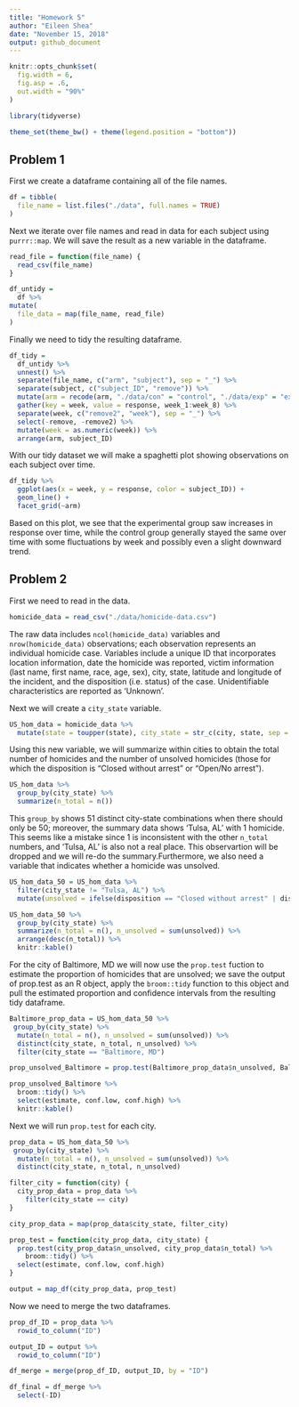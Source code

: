 ```yaml
---
title: "Homework 5"
author: "Eileen Shea"
date: "November 15, 2018"
output: github_document
---
```


```r
knitr::opts_chunk$set(
  fig.width = 6,
  fig.asp = .6,
  out.width = "90%"
)

library(tidyverse)

theme_set(theme_bw() + theme(legend.position = "bottom"))
```

## Problem 1

First we create a dataframe containing all of the file names.

```r
df = tibble(
  file_name = list.files("./data", full.names = TRUE)
)
```

Next we iterate over file names and read in data for each subject using `purrr::map`. We will save the result as a new variable in the dataframe. 

```r
read_file = function(file_name) {
  read_csv(file_name)
}
```

```r
df_untidy =  
  df %>% 
mutate(
  file_data = map(file_name, read_file)
) 
```

Finally we need to tidy the resulting dataframe.

```r
df_tidy =
  df_untidy %>% 
  unnest() %>% 
  separate(file_name, c("arm", "subject"), sep = "_") %>% 
  separate(subject, c("subject_ID", "remove")) %>% 
  mutate(arm = recode(arm, "./data/con" = "control", "./data/exp" = "experimental")) %>% 
  gather(key = week, value = response, week_1:week_8) %>% 
  separate(week, c("remove2", "week"), sep = "_") %>% 
  select(-remove, -remove2) %>% 
  mutate(week = as.numeric(week)) %>% 
  arrange(arm, subject_ID)
```

With our tidy dataset we will make a spaghetti plot showing observations on each subject over time.

```r
df_tidy %>% 
  ggplot(aes(x = week, y = response, color = subject_ID)) +
  geom_line() +
  facet_grid(~arm)
```

Based on this plot, we see that the experimental group saw increases in response over time, while the control group generally stayed the same over time with some fluctuations by week and possibly even a slight downward trend. 

## Problem 2

First we need to read in the data.

```r
homicide_data = read_csv("./data/homicide-data.csv")
```

The raw data includes `ncol(homicide_data)` variables and `nrow(homicide_data)` observations; each observation represents an individual homicide case. Variables include a unique ID that incorporates location information, date the homicide was reported, victim information (last name, first name, race, age, sex), city, state, latitude and longitude of the incident, and the disposition (i.e. status) of the case. Unidentifiable characteristics are reported as 'Unknown'. 

Next we will create a `city_state` variable.

```r
US_hom_data = homicide_data %>% 
  mutate(state = toupper(state), city_state = str_c(city, state, sep = ", "))
```

Using this new variable, we will summarize within cities to obtain the total number of homicides and the number of unsolved homicides (those for which the disposition is “Closed without arrest” or “Open/No arrest”).

```r
US_hom_data %>% 
  group_by(city_state) %>% 
  summarize(n_total = n())
```

This `group_by` shows 51 distinct city-state combinations when there should only be 50; moreover, the summary data shows 'Tulsa, AL' with 1 homicide. This seems like a mistake since 1 is inconsistent with the other `n_total` numbers, and 'Tulsa, AL' is also not a real place. This observartion will be dropped and we will re-do the summary.Furthermore, we also need a variable that indicates whether a homicide was unsolved.

```r
US_hom_data_50 = US_hom_data %>% 
  filter(city_state != "Tulsa, AL") %>% 
  mutate(unsolved = ifelse(disposition == "Closed without arrest" | disposition == "Open/No arrest", TRUE, FALSE))

US_hom_data_50 %>% 
  group_by(city_state) %>% 
  summarize(n_total = n(), n_unsolved = sum(unsolved)) %>% 
  arrange(desc(n_total)) %>% 
  knitr::kable()
```

For the city of Baltimore, MD we will now use the `prop.test` fuction to estimate the proportion of homicides that are unsolved; we save the output of prop.test as an R object, apply the `broom::tidy` function to this object and pull the estimated proportion and confidence intervals from the resulting tidy dataframe.

```r
Baltimore_prop_data = US_hom_data_50 %>% 
 group_by(city_state) %>%
  mutate(n_total = n(), n_unsolved = sum(unsolved)) %>% 
  distinct(city_state, n_total, n_unsolved) %>%
  filter(city_state == "Baltimore, MD")

prop_unsolved_Baltimore = prop.test(Baltimore_prop_data$n_unsolved, Baltimore_prop_data$n_total)

prop_unsolved_Baltimore %>% 
  broom::tidy() %>% 
  select(estimate, conf.low, conf.high) %>% 
  knitr::kable()
```

Next we will run `prop.test` for each city.

```r
prop_data = US_hom_data_50 %>% 
 group_by(city_state) %>%
  mutate(n_total = n(), n_unsolved = sum(unsolved)) %>% 
  distinct(city_state, n_total, n_unsolved) 
```

```r
filter_city = function(city) {
  city_prop_data = prop_data %>% 
    filter(city_state == city)
}

city_prop_data = map(prop_data$city_state, filter_city)
```

```r
prop_test = function(city_prop_data, city_state) {
  prop.test(city_prop_data$n_unsolved, city_prop_data$n_total) %>% 
    broom::tidy() %>% 
  select(estimate, conf.low, conf.high)
}

output = map_df(city_prop_data, prop_test)
```

Now we need to merge the two dataframes.

```r
prop_df_ID = prop_data %>% 
  rowid_to_column("ID")

output_ID = output %>% 
  rowid_to_column("ID")

df_merge = merge(prop_df_ID, output_ID, by = "ID")

df_final = df_merge %>% 
  select(-ID)
```







  

